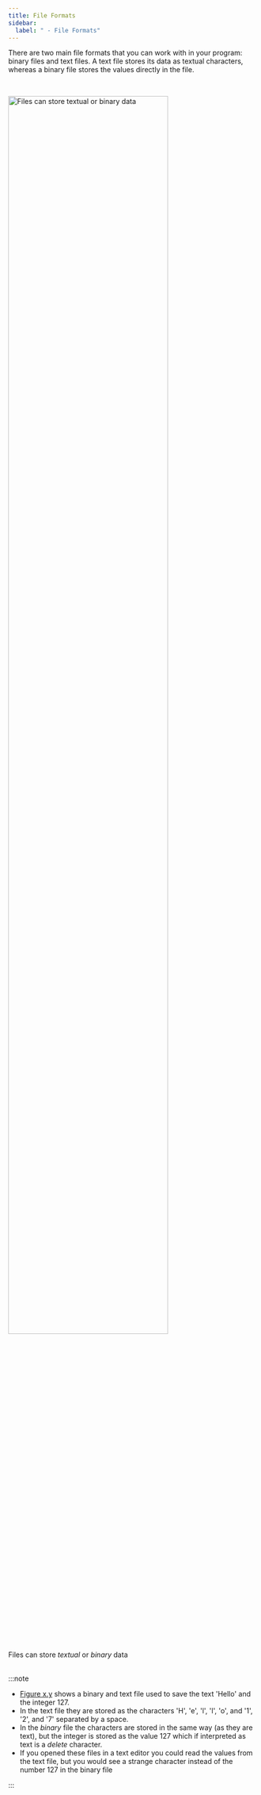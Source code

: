 ```yaml
---
title: File Formats
sidebar:
  label: " - File Formats"
---
```


There are two main file formats that you can work with in your program: binary files and text files. A text file stores its data as textual characters, whereas a binary file stores the values directly in the file.

<br/>

<a id="FigureIOfileFormats"></a>
<img src={imgIOfileFormats.src} alt="Files can store textual or binary data" width="80%" />
<div class="caption">Files can store <em>textual</em> or <em>binary</em> data</div><br/>

:::note

- [Figure x.y](#FigureIOfileFormats) shows a binary and text file used to save the text 'Hello' and the integer 127.
- In the text file they are stored as the characters 'H', 'e', 'l', 'l', 'o', and '1', '2', and '7' separated by a space. 
- In the *binary* file the characters are stored in the same way (as they are text), but the integer is stored as the value 127 which if interpreted as text is a *delete* character.
- If you opened these files in a text editor you could read the values from the text file, but you would see a strange character instead of the number 127 in the binary file

:::